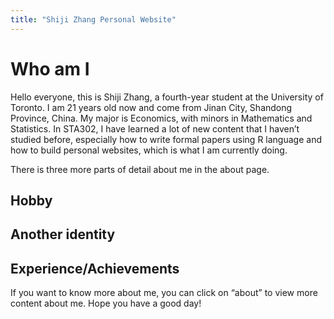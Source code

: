 ```yaml
---
title: "Shiji Zhang Personal Website"
---
```

# Who am I
Hello everyone, this is Shiji Zhang, a fourth-year student at the University of Toronto. I am 21 years old now and come from Jinan City, Shandong Province, China. My major is Economics, with minors in Mathematics and Statistics. In STA302, I have learned a lot of new content that I haven't studied before, especially how to write formal papers using R language and how to build personal websites, which is what I am currently doing.

There is three more parts of detail about me in the about page. 

## Hobby
## Another identity
## Experience/Achievements

If you want to know more about me, you can click on "about" to view more content about me. Hope you have a good day!